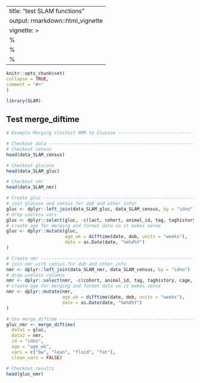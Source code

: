 ---
title: "test SLAM functions"
output: rmarkdown::html_vignette
vignette: >
%\VignetteIndexEntry{test SLAM functions}
  %\VignetteEngine{knitr::rmarkdown}
  %\VignetteEncoding{UTF-8}
  ---
  
  ```r
knitr::opts_chunk$set(
collapse = TRUE,
comment = "#>"
)
```

```r
library(SLAM)
```

## Test merge_diftime


```r
# Example Merging clostest NMR to Glucose --------------------------------------

# Checkout data --------------------------------------------------------------
# Checkout census
head(data_SLAM_census)

# Checkout glucose
head(data_SLAM_gluc)

# Checkout nmr
head(data_SLAM_nmr)

# Create gluc ----------------------------------------------------------------
# join glucose and census for dob and other infor
gluc <- dplyr::left_join(data_SLAM_gluc, data_SLAM_census, by = "idno")
# drop useless vars
gluc <- dplyr::select(gluc, -c(lact, cohort, animal_id, tag, taghistory, cage, eartag, name, X))
# create age for merging and format data so it makes sense
gluc <- dplyr::mutate(gluc,
                      age_wk = difftime(date, dob, units = "weeks"),
                      date = as.Date(date, "%m%d%Y")
)

# Create nmr -----------------------------------------------------------------
# join nmr with census for dob and other info
nmr <- dplyr::left_join(data_SLAM_nmr, data_SLAM_census, by = "idno")
# drop useless columns
nmr <- dplyr::select(nmr, -c(cohort, animal_id, tag, taghistory, cage, eartag, name, X))
# create age for merging and format data so it makes sense
nmr <- dplyr::mutate(nmr,
                     age_wk = difftime(date, dob, units = "weeks"),
                     date = as.Date(date, "%m%d%Y")
)

# Use merge_diftime ----------------------------------------------------------
gluc_nmr <- merge_diftime(
  data1 = gluc,
  data2 = nmr,
  id = "idno",
  age = "age_wk",
  vars = c("bw", "lean", "fluid", "fat"),
  clean_vars = FALSE)

# Checkout results
head(gluc_nmr)

```

